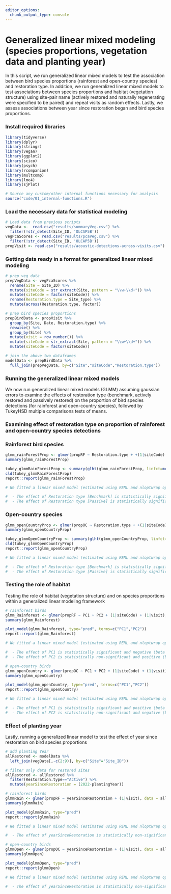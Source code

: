 ```yaml
---
editor_options: 
  chunk_output_type: console
---
```


# Generalized linear mixed modeling (species proportions, vegetation data and planting year)

In this script, we run generalized linear mixed models to test the association between bird species proportions (rainforest and open-country species) and restoration type. In addition, we run generalized linear mixed models to test associations between species proportions and habitat (vegetation structure) using site-pair name (actively restored and naturally regenerating were specified to be paired) and repeat visits as random effects. Lastly, we assess associations between year since restoration began and bird species proportions.  

### Install required libraries
```r
library(tidyverse)
library(dplyr)
library(stringr)
library(vegan)
library(ggplot2)
library(scico)
library(psych)
library(rcompanion)
library(multcomp)
library(lme4)
library(sjPlot)

# Source any custom/other internal functions necessary for analysis
source("code/01_internal-functions.R")
```

### Load the necessary data for statistical modeling
```r
# Load data from previous scripts
vegData <-  read.csv("results/summaryVeg.csv") %>%
  filter(!str_detect(Site_ID, 'OLCAP5B'))
vegPcaScores <- read.csv("results/pcaVeg.csv") %>%
  filter(!str_detect(Site_ID, 'OLCAP5B'))
propVisit <- read.csv("results/acoustic-detections-across-visits.csv")
```

### Getting data ready in a format for generalized linear mixed modeling
```r
# prep veg data
prepVegData <- vegPcaScores %>%  
  rename(Site = Site_ID) %>%
  mutate(siteCode = str_extract(Site, pattern = "\\w+\\d+")) %>%
  mutate(siteCode = factor(siteCode)) %>%
  rename(Restoration.type = Site_type) %>%
  mutate(across(Restoration.type, factor))  

# prep bird species proportions
prepBirdData <- propVisit %>%
  group_by(Site, Date, Restoration.type) %>%
  rowwise() %>%
  group_by(Site) %>% 
  mutate(visit = row_number()) %>%
  mutate(siteCode = str_extract(Site, pattern = "\\w+\\d+")) %>%
  mutate(siteCode = factor(siteCode))

# join the above two dataframes
modelData <- prepBirdData %>%
  full_join(prepVegData, by=c("Site","siteCode","Restoration.type"))
```

### Running the generalized linear mixed models

We now run generalized linear mixed models (GLMM) assuming gaussian errors to examine the effects of restoration type (benchmark, actively restored and passively restored) on the proportion of bird species detections (for rainforest and open-country species), followed by TukeyHSD multiple comparisons tests of means. 

### Examining effect of restoration type on proportion of rainforest and open-country species detections

### Rainforest bird species
```r
glmm_rainForestProp <- glmer(propRF ~ Restoration.type + +(1|siteCode) + (1|visit), data = modelData, family = gaussian(link="identity"))
summary(glmm_rainForestProp)

tukey_glmmRainForestProp <- summary(glht(glmm_rainForestProp, linfct=mcp(Restoration.type ="Tukey")))
cld(tukey_glmmRainForestProp)
report::report(glmm_rainForestProp)

# We fitted a linear mixed model (estimated using REML and nloptwrap optimizer) to predict propRF with Restoration.type (formula: propRF ~ Restoration.type). The model included siteCode and visit as random effects (formula: list(~1 | siteCode, ~1 | visit)). The model's total explanatory power is substantial (conditional R2 = 0.52) and the part related to the fixed effects alone (marginal R2) is of 0.37. The model's intercept, corresponding to Restoration.type = Active, is at 0.77 (95% CI [0.73, 0.82], t(251) = 35.87, p < .001). Within this model:

#  - The effect of Restoration type [Benchmark] is statistically significant and positive (beta = 0.14, 95% CI [0.10, 0.17], t(251) = 8.51, p < .001; Std. beta = 1.06, 95% CI [0.82, 1.31])
#  - The effect of Restoration type [Passive] is statistically significant and negative (beta = -0.05, 95% CI [-0.07, -0.02], t(251) = -3.19, p = 0.002; Std. beta = -0.36, 95% CI [-0.58, -0.14])
```

### Open-country species
```r
glmm_openCountryProp <- glmer(propOC ~ Restoration.type + +(1|siteCode) + (1|visit), data = modelData, family = gaussian(link="identity"))
summary(glmm_openCountryProp)

tukey_glmmOpenCountryProp <- summary(glht(glmm_openCountryProp, linfct=mcp(Restoration.type ="Tukey")))
cld(tukey_glmmOpenCountryProp)
report::report(glmm_openCountryProp)

# We fitted a linear mixed model (estimated using REML and nloptwrap optimizer) to predict propOC with Restoration.type (formula: propOC ~ Restoration.type). The model included siteCode and visit as random effects (formula: list(~1 | siteCode, ~1 | visit)). The model's total explanatory power is substantial (conditional R2 = 0.52) and the part related to the fixed effects alone (marginal R2) is of 0.37. The model's intercept, corresponding to Restoration.type = Active, is at 0.23 (95% CI [0.18, 0.27], t(251) = 10.44, p < .001). Within this model:

#  - The effect of Restoration type [Benchmark] is statistically significant and negative (beta = -0.14, 95% CI [-0.17, -0.10], t(251) = -8.51, p < .001; Std. beta = -1.06, 95% CI [-1.31, -0.82])
#  - The effect of Restoration type [Passive] is statistically significant and positive (beta = 0.05, 95% CI [0.02, 0.07], t(251) = 3.19, p = 0.002; Std. beta = 0.36, 95% CI [0.14, 0.58])
```

### Testing the role of habitat

Testing the role of habitat (vegetation structure) and on species proportions within a generalized linear modeling framework
```r
# rainforest birds
glmm_Rainforest <- glmer(propRF ~ PC1 + PC2 + (1|siteCode) + (1|visit), data = modelData, family = gaussian(link="identity"))
summary(glmm_Rainforest)

plot_model(glmm_Rainforest, type="pred", terms=c("PC1","PC2"))
report::report(glmm_Rainforest)

# We fitted a linear mixed model (estimated using REML and nloptwrap optimizer) to predict propRF with PC1 and PC2 (formula: propRF ~ PC1 + PC2). The model included siteCode and visit as random effects (formula: list(~1 | siteCode, ~1 | visit)). The model's total explanatory power is substantial (conditional R2 = 0.48) and the part related to the fixed effects alone (marginal R2) is of 0.20. The model's intercept, corresponding to PC1 = 0 and PC2 = 0, is at 0.82 (95% CI [0.78, 0.86], t(251) = 38.90, p < .001). Within this model:

#  - The effect of PC1 is statistically significant and negative (beta = -0.03, 95% CI [-0.04, -0.02], t(251) = -6.51, p < .001; Std. beta = -0.43, 95% CI [-0.55, -0.30])
#  - The effect of PC2 is statistically non-significant and positive (beta = 0.01, 95% CI [-2.25e-03, 0.03], t(251) = 1.67, p = 0.096; Std. beta = 0.11, 95% CI [-0.02, 0.24])

# open-country birds
glmm_openCountry <- glmer(propOC ~ PC1 + PC2 + (1|siteCode) + (1|visit), data = modelData, family = gaussian(link="identity"))
summary(glmm_openCountry)

plot_model(glmm_openCountry, type="pred", terms=c("PC1","PC2"))
report::report(glmm_openCountry)

# We fitted a linear mixed model (estimated using REML and nloptwrap optimizer) to predict propOC with PC1 and PC2 (formula: propOC ~ PC1 + PC2). The model included siteCode and visit as random effects (formula: list(~1 | siteCode, ~1 | visit)). The model's total explanatory power is substantial (conditional R2 = 0.48) and the part related to the fixed effects alone (marginal R2) is of 0.20. The model's intercept, corresponding to PC1 = 0 and PC2 = 0, is at 0.18 (95% CI [0.14, 0.22], t(251) = 8.57, p < .001). Within this model:

#  - The effect of PC1 is statistically significant and positive (beta = 0.03, 95% CI [0.02, 0.04], t(251) = 6.51, p < .001; Std. beta = 0.43, 95% CI [0.30, 0.55])
#  - The effect of PC2 is statistically non-significant and negative (beta = -0.01, 95% CI [-0.03, 2.25e-03], t(251) = -1.67, p = 0.096; Std. beta = -0.11, 95% CI [-0.24, 0.02])
```

### Effect of planting year

Lastly, running a generalized linear model to test the effect of year since restoration on bird species proportions
```r
# add planting Year
allRestored <- modelData %>%
  left_join(vegData[,-c(2:9)], by=c("Site"="Site_ID"))

# filter only data for restored sites
allRestored <- allRestored %>%
  filter(Restoration.type=="Active") %>%
  mutate(yearSinceRestoration = (2022-plantingYear))

# rainforest birds
glmmRain <- glmer(propRF ~ yearSinceRestoration + (1|visit), data = allRestored, family = gaussian(link="identity"))
summary(glmmRain)

plot_model(glmmRain, type="pred")
report::report(glmmRain)

# We fitted a linear mixed model (estimated using REML and nloptwrap optimizer) to predict propRF with yearSinceRestoration (formula: propRF ~ yearSinceRestoration). The model included visit as random effect (formula: ~1 | visit). The model's total explanatory power is weak (conditional R2 = 0.09) and the part related to the fixed effects alone (marginal R2) is of 2.65e-03. The model's intercept, corresponding to yearSinceRestoration = 0, is at 0.74 (95% CI [0.60, 0.88], t(80) = 10.79, p < .001). Within this model:

#  - The effect of yearSinceRestoration is statistically non-significant and positive (beta = 2.11e-03, 95% CI [-6.42e-03, 0.01], t(80) = 0.49, p = 0.624; Std. beta = 0.05, 95% CI [-0.16, 0.26])

# open-country birds
glmmOpen <- glmer(propOC ~ yearSinceRestoration + (1|visit), data = allRestored, family = gaussian(link="identity"))
summary(glmmOpen)

plot_model(glmmOpen, type="pred")
report::report(glmmOpen)

# We fitted a linear mixed model (estimated using REML and nloptwrap optimizer) to predict propOC with yearSinceRestoration (formula: propOC ~ yearSinceRestoration). The model included visit as random effect (formula: ~1 | visit). The model's total explanatory power is weak (conditional R2 = 0.09) and the part related to the fixed effects alone (marginal R2) is of 2.65e-03. The model's intercept, corresponding to yearSinceRestoration = 0, is at 0.26 (95% CI [0.12, 0.40], t(80) = 3.79, p < .001). Within this model:

#  - The effect of yearSinceRestoration is statistically non-significant and negative (beta = -2.11e-03, 95% CI [-0.01, 6.42e-03], t(80) = -0.49, p = 0.624; Std. beta = -0.05, 95% CI [-0.26, 0.16])
```
